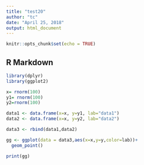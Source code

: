 ```yaml
---
title: "test20"
author: "tc"
date: "April 25, 2018"
output: html_document
---
```


```r
knitr::opts_chunk$set(echo = TRUE)
```

## R Markdown

```r
library(dplyr)
library(ggplot2)

x= rnorm(100)
y1= rnorm(100)
y2=rnorm(100)

data1 <- data.frame(x=x, y=y1, lab="data1")
data2 <- data.frame(x=x, y=y2, lab="data2")

data3 <- rbind(data1,data2)

gg <- ggplot(data = data3,aes(x=x,y=y,color=lab))+
  geom_point()

print(gg)
```

